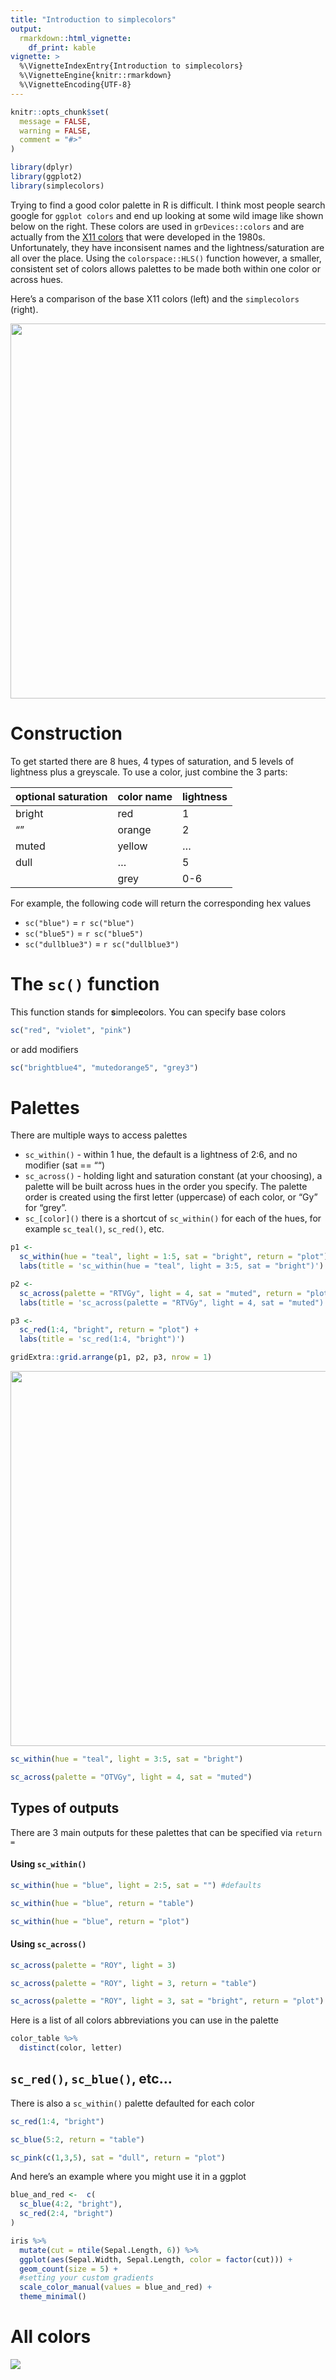 ```yaml
---
title: "Introduction to simplecolors"
output: 
  rmarkdown::html_vignette:
    df_print: kable
vignette: >
  %\VignetteIndexEntry{Introduction to simplecolors}
  %\VignetteEngine{knitr::rmarkdown}
  %\VignetteEncoding{UTF-8}
---
```


```r
knitr::opts_chunk$set(
  message = FALSE,
  warning = FALSE,
  comment = "#>"
)
```

```r
library(dplyr)
library(ggplot2)
library(simplecolors)
```

Trying to find a good color palette in R is difficult. I think most people search google for `ggplot colors` and end up looking at some wild image like shown below on the right. These colors are used in `grDevices::colors` and are actually from the [X11 colors](https://en.wikipedia.org/wiki/X11_color_names) that were developed in the 1980s. Unfortunately, they have inconsisent names and the lightness/saturation are all over the place. Using the `colorspace::HLS()` function however, a smaller, consistent set of colors allows palettes to be made both within one color or across hues. 

Here's a comparison of the base X11 colors (left) and the `simplecolors` (right).

![](images/comparison.png){width=600px}

# Construction

To get started there are 8 hues, 4 types of saturation, and 5 levels of lightness plus a greyscale. To use a color, just combine the 3 parts:

|optional saturation|color name|lightness|
|-------------------|----------|---------|
|bright |red|1|
|""|orange|2|
|muted|yellow|...|
|dull|...|5|
||grey|0-6|

For example, the following code will return the corresponding hex values

* `sc("blue")` = `r sc("blue")`
* `sc("blue5")` = `r sc("blue5")`
* `sc("dullblue3")` = `r sc("dullblue3")`

# The `sc()` function
This function stands for **s**imple**c**olors. You can specify base colors
```r
sc("red", "violet", "pink")
```

or add modifiers
```r
sc("brightblue4", "mutedorange5", "grey3")
```

# Palettes
There are multiple ways to access palettes

* `sc_within()` - within 1 hue, the default is a lightness of 2:6, and no modifier (sat == "")
* `sc_across()` - holding light and saturation constant (at your choosing), a palette will be built across hues in the order you specify. The palette order is created using the first letter (uppercase) of each color, or "Gy" for "grey".
* `sc_[color]()` there is a shortcut of `sc_within()` for each of the hues, for example `sc_teal()`, `sc_red()`, etc.

```r
p1 <- 
  sc_within(hue = "teal", light = 1:5, sat = "bright", return = "plot") +
  labs(title = 'sc_within(hue = "teal", light = 3:5, sat = "bright")')

p2 <- 
  sc_across(palette = "RTVGy", light = 4, sat = "muted", return = "plot") +
  labs(title = 'sc_across(palette = "RTVGy", light = 4, sat = "muted")')

p3 <- 
  sc_red(1:4, "bright", return = "plot") +
  labs(title = 'sc_red(1:4, "bright")')

gridExtra::grid.arrange(p1, p2, p3, nrow = 1)
```
![](images/compare_functions.png){width=600px}


```r
sc_within(hue = "teal", light = 3:5, sat = "bright")
```

```r
sc_across(palette = "OTVGy", light = 4, sat = "muted")
```

## Types of outputs
There are 3 main outputs for these palettes that can be specified via `return = `

#### Using `sc_within()`
```r
sc_within(hue = "blue", light = 2:5, sat = "") #defaults
```

```r
sc_within(hue = "blue", return = "table")
```

```r
sc_within(hue = "blue", return = "plot")
```

#### Using `sc_across()`
```r
sc_across(palette = "ROY", light = 3)
```

```r
sc_across(palette = "ROY", light = 3, return = "table")
```

```r
sc_across(palette = "ROY", light = 3, sat = "bright", return = "plot")

```

Here is a list of all colors abbreviations  you can use in the palette
```r
color_table %>% 
  distinct(color, letter)
```

## `sc_red()`, `sc_blue()`, etc...
There is also a `sc_within()` palette defaulted for each color
```r
sc_red(1:4, "bright")
```

```r
sc_blue(5:2, return = "table")
```

```r
sc_pink(c(1,3,5), sat = "dull", return = "plot")
```

And here's an example where you might use it in a ggplot
```r
blue_and_red <-  c(
  sc_blue(4:2, "bright"), 
  sc_red(2:4, "bright")
)

iris %>% 
  mutate(cut = ntile(Sepal.Length, 6)) %>% 
  ggplot(aes(Sepal.Width, Sepal.Length, color = factor(cut))) +
  geom_count(size = 5) +
  #setting your custom gradients
  scale_color_manual(values = blue_and_red) +
  theme_minimal()
```

# All colors
![](../man/figures/color_names.png)
